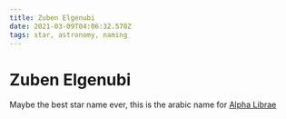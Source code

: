 ```yaml
---
title: Zuben Elgenubi
date: 2021-03-09T04:06:32.578Z
tags: star, astronomy, naming
---
```


# Zuben Elgenubi

Maybe the best star name ever, this is the arabic name for [Alpha Librae](https://www.wikiwand.com/en/Alpha_Librae)
